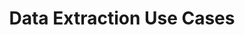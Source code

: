 ---
title: "Data Extraction Use Cases"
description: "Collected best practices for Data Extarction Use Cases with AskUI. "
---